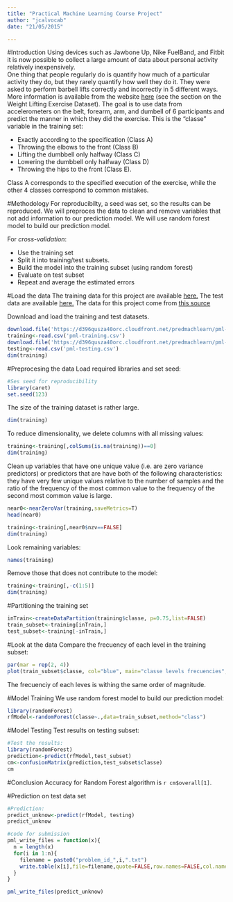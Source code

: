 ```yaml
---
title: "Practical Machine Learning Course Project"
author: "jcalvocab"
date: "21/05/2015"

---
```


#Introduction
Using devices such as Jawbone Up, Nike FuelBand, and Fitbit it is now possible to collect a large amount of data about personal activity relatively inexpensively.  
One thing that people regularly do is quantify how much of a particular activity they do, but they rarely quantify how well they do it. 
They were asked to perform barbell lifts correctly and incorrectly in 5 different ways. More information is available from the website [here](http://groupware.les.inf.puc-rio.br/har) (see the section on the Weight Lifting Exercise Dataset).
The goal is to use data from accelerometers on the belt, forearm, arm, and dumbell of 6 participants and predict the manner in which they did the exercise. This is the "classe" variable in the training set:

- Exactly according to the specification (Class A)
- Throwing the elbows to the front (Class B)
- Lifting the dumbbell only halfway (Class C)
- Lowering the dumbbell only halfway (Class D)
- Throwing the hips to the front (Class E).

Class A corresponds to the specified execution of the exercise, while the other 4 classes correspond to common mistakes.

#Methodology
For reproducibilty, a seed was set, so the results can be reproduced.
We will preproces the data to clean and remove variables that not add information to our prediction model.
We will use random forest model to build our prediction model.

For *cross-validation*:

- Use the training set
- Split it into training/test subsets.
- Build the model into the training subset (using random forest)
- Evaluate on test subset
- Repeat and average the estimated errors

#Load the data
The training data for this project are available [here.](https://d396qusza40orc.cloudfront.net/predmachlearn/pml-training.csv)
The test data are available [here.](https://d396qusza40orc.cloudfront.net/predmachlearn/pml-testing.csv)
The data for this project come from [this source](http://groupware.les.inf.puc-rio.br/har)

Download and load the training and test datasets.

```r
download.file('https://d396qusza40orc.cloudfront.net/predmachlearn/pml-training.csv','pml-training.csv','curl')
training<-read.csv('pml-training.csv')
download.file('https://d396qusza40orc.cloudfront.net/predmachlearn/pml-testing.csv','pml-testing.csv','curl')
testing<-read.csv('pml-testing.csv')
dim(training)
```

#Preprocesing the data
Load required libraries and set seed:

```r
#Ses seed for reproducibility
library(caret)
set.seed(123)

```

The size of the training dataset is rather large.

```r
dim(training)
```
To reduce dimensionality, we delete columns with all missing values:

```r
training<-training[,colSums(is.na(training))==0]
dim(training)
```

Clean up variables that have one unique value (i.e. are zero variance predictors) or predictors that are have both of the following characteristics: they have very few unique values relative to the number of samples and the ratio of the frequency of the most common value to the frequency of the second most common value is large.

```r
near0<-nearZeroVar(training,saveMetrics=T)
head(near0)
```

```r
training<-training[,near0$nzv==FALSE]
dim(training)
```
Look remaining variables:

```r
names(training)
```
Remove those that does not contribute to the model:

```r
training<-training[,-c(1:5)]
dim(training)
```

#Partitioning the training set

```r
inTrain<-createDataPartition(training$classe, p=0.75,list=FALSE)
train_subset<-training[inTrain,]
test_subset<-training[-inTrain,]
```

#Look at the data
Compare the frecuency of each level in the training subset:

```r
par(mar = rep(2, 4))
plot(train_subset$classe, col="blue", main="classe levels frecuencies", xlab="classe levels", ylab="Frequency")
```

The frecuenciy of each leves is withing the same order of magnitude.

#Model Training
We use random forest model to build our prediction model:

```r
library(randomForest)
rfModel<-randomForest(classe~.,data=train_subset,method="class")
```

#Model Testing
Test results on testing subset:

```r
#Test the results:
library(randomForest)
prediction<-predict(rfModel,test_subset)
cm<-confusionMatrix(prediction,test_subset$classe)
cm
```
#Conclusion
Accuracy for Random Forest algorithm is `r cm$overall[1]`.

#Prediction on test data set

```r
#Prediction:
predict_unknow<-predict(rfModel, testing)
predict_unknow
```

```r
#code for submission
pml_write_files = function(x){
  n = length(x)
  for(i in 1:n){
    filename = paste0("problem_id_",i,".txt")
    write.table(x[i],file=filename,quote=FALSE,row.names=FALSE,col.names=FALSE)
  }
}

pml_write_files(predict_unknow)

```

